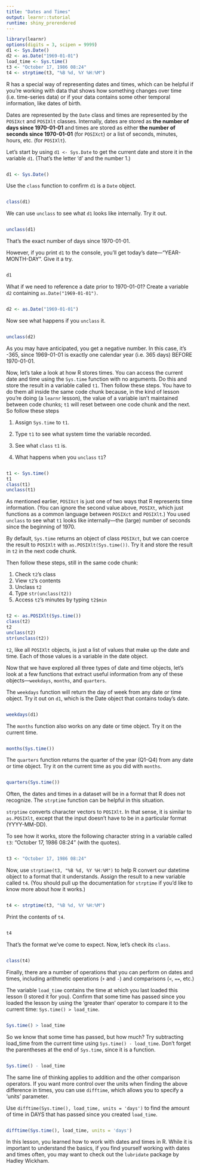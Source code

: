 ```yaml
---
title: "Dates and Times"
output: learnr::tutorial
runtime: shiny_prerendered
---
```


```r
library(learnr)
options(digits = 3, scipen = 9999)
d1 <- Sys.Date()
d2 <- as.Date("1969-01-01")
load_time <- Sys.time()
t3 <- "October 17, 1986 08:24"
t4 <- strptime(t3, "%B %d, %Y %H:%M")
```

R has a special way of representing dates and times, which can be helpful if you're working with data that shows how something changes over time (i.e. time-series data) or if your data contains some other temporal information, like dates of birth.

Dates are represented by the `Date` class and times are represented by the `POSIXct` and `POSIXlt` classes. Internally, dates are stored as **the number of days since 1970-01-01** and times are stored as either **the number of seconds since 1970-01-01** (for `POSIXct`) or a list of seconds, minutes, hours, etc. (for `POSIXlt`).

Let's start by using `d1 <- Sys.Date` to get the current date and store it in the variable `d1`. (That's the letter 'd' and the number 1.)

```r

```
```r
d1 <- Sys.Date()
```

Use the `class` function to confirm `d1` is a `Date` object.

```r

```
```r
class(d1)
```

We can use `unclass` to see what `d1` looks like internally. Try it out.

```r

```
```r
unclass(d1)
```

That's the exact number of days since 1970-01-01.

However, if you print `d1` to the console, you'll get today's date---"YEAR-MONTH-DAY". Give it a try.

```r

```
```r
d1
```

What if we need to reference a date prior to 1970-01-01? Create a variable `d2` containing `as.Date("1969-01-01")`.

```r

```
```r
d2 <- as.Date("1969-01-01")
```

Now see what happens if you `unclass` it. 

```r

```
```r
unclass(d2)
```

As you may have anticipated, you get a negative number. In this case, it's -365, since 1969-01-01 is exactly one calendar year (i.e. 365 days) BEFORE 1970-01-01.

Now, let's take a look at how R stores times. You can access the current date and time using the `Sys.time` function with no arguments. Do this and store the result in a variable called `t1`. Then follow these steps. You have to do them all inside the same code chunk because, in the kind of lesson you're doing (a `learnr` lesson), the value of a variable isn't maintained between code chunks; `t1` will reset between one code chunk and the next. So follow these steps

1. Assign `Sys.time` to `t1`.

2. Type `t1` to see what system time the variable recorded.

2. See what `class` `t1` is.

3. What happens when you `unclass` `t1`?


```r

```
```r
t1 <- Sys.time()
t1
class(t1)
unclass(t1)
```

As mentioned earlier, `POSIXct` is just one of two ways that R represents time information. (You can ignore the second value above, `POSIXt`, which just functions as a common language between `POSIXct` and `POSIXlt`.) You used `unclass` to see what `t1` looks like internally---the (large) number of seconds since the beginning of 1970.

By default, `Sys.time` returns an object of class `POSIXct`, but we can coerce the result to `POSIXlt` with `as.POSIXlt(Sys.time())`. Try it and store the result in `t2` in the next code chunk.

Then follow these steps, still in the same code chunk: 

1. Check `t2`'s class    
2. View `t2`'s contents    
3. Unclass `t2`    
4. Type `str(unclass(t2))`    
5. Access `t2`'s minutes by typing `t2$min`    

```r

```
```r
t2 <- as.POSIXlt(Sys.time())
class(t2)
t2
unclass(t2)
str(unclass(t2))
```

`t2`, like all `POSIXlt` objects, is just a list of values that make up the date and time. Each of those values is a variable in the date object.

Now that we have explored all three types of date and time objects, let's look at a few functions that extract useful information from any of these objects---`weekdays`, `months`, and `quarters`.

The `weekdays` function will return the day of week from any date or time object. Try it out on `d1`, which is the Date object that contains today's date.

```r

```
```r
weekdays(d1)
```

The `months` function also works on any date or time object. Try it on the current time.

```r

```
```r
months(Sys.time())
```

The `quarters` function returns the quarter of the year (Q1-Q4) from any date or time object. Try it on the current time as you did with `months`.

```r

```
```r
quarters(Sys.time())
```

Often, the dates and times in a dataset will be in a format that R does not recognize. The `strptime` function can be helpful in this situation.

`strptime` converts character vectors to `POSIXlt`. In that sense, it is similar to `as.POSIXlt`, except that the input doesn't have to be in a particular format (YYYY-MM-DD).

To see how it works, store the following character string in a variable called `t3`: "October 17, 1986 08:24" (with the quotes).

```r

```
```r
t3 <- "October 17, 1986 08:24"
```

Now, use `strptime(t3, "%B %d, %Y %H:%M")` to help R convert our datetime object to a format that it understands. Assign the result to a new variable called `t4`. (You should pull up the documentation for `strptime` if you'd like to know more about how it works.)

```r

```
```r
t4 <- strptime(t3, "%B %d, %Y %H:%M")
```

Print the contents of `t4`.

```r

```
```r
t4
```

That's the format we've come to expect. Now, let's check its `class`.

```r

```
```r
class(t4)
```

Finally, there are a number of operations that you can perform on dates and times, including arithmetic operations (`+` and `-`) and comparisons (`<`, `==`, etc.)

The variable `load_time` contains the time at which you last loaded this lesson (I stored it for you). Confirm that some time has passed since you loaded the lesson by using the 'greater than' operator to compare it to the current time: `Sys.time() > load_time`.

```r

```
```r
Sys.time() > load_time
```

So we know that some time has passed, but how much? Try subtracting load_time from the current time using `Sys.time() - load_time`. Don't forget the parentheses at the end of `Sys.time`, since it is a function.

```r

```
```r
Sys.time() - load_time
```

The same line of thinking applies to addition and the other comparison operators. If you want more control over the units when finding the above difference in times, you can use `difftime`, which allows you to specify a 'units' parameter.

Use `difftime(Sys.time(), load_time, units = 'days')` to find the amount of time in DAYS that has passed since you created `load_time`.

```r

```
```r
difftime(Sys.time(), load_time, units = 'days')
```

In this lesson, you learned how to work with dates and times in R. While it is important to understand the basics, if you find yourself working with dates and times often, you may want to check out the `lubridate` package by Hadley Wickham.